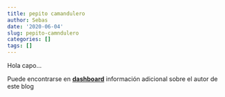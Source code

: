 ```yaml
---
title: pepito camandulero
author: Sebas
date: '2020-06-04'
slug: pepito-camndulero
categories: []
tags: []
---
```


Hola capo...

Puede encontrarse en [**dashboard**](https://drive.google.com/file/d/15TsYcIfFMaH6b577aJ_FSM0V4awmPVm7/view?usp=sharing) información adicional sobre el autor de este blog

